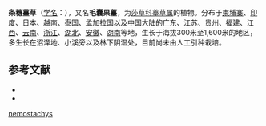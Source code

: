 {{Speciesbox
| name = 条穗薹草
| status = 
| status_system = 
| image =
| genus = Carex
| species = nemostachys
| authority = Steud.
|synonyms=* Carex nemostachys Steud. var. crassispiculosa Kuekenth.
}}

'''条穗薹草'''（[[学名|学名]]：{{lang|la|''Carex nemostachys''}}），又名'''毛囊果薹'''，为[[莎草科|莎草科]][[薹草属|薹草属]]的植物。分布于[[柬埔寨|柬埔寨]]、[[印度|印度]]、[[日本|日本]]、[[越南|越南]]、[[泰国|泰国]]、[[孟加拉国|孟加拉国]]以及[[中国大陆|中国大陆]]的[[广东|广东]]、[[江苏|江苏]]、[[贵州|贵州]]、[[福建|福建]]、[[江西|江西]]、[[云南|云南]]、[[浙江|浙江]]、[[湖北|湖北]]、[[安徽|安徽]]、[[湖南|湖南]]等地，生长于海拔300米至1,600米的地区，多生长在沼泽地、小溪旁以及林下阴湿处，目前尚未由人工引种栽培。

== 参考文献 ==

* {{cite web| url =http://www.bioinfo.cn/db05/KmzwSpecies.php?action=view&id=6728| title =条穗薹草| work =《中国高等植物数据库全库》| publisher =中国科学院微生物研究所| author =昆明植物研究所| accessdate =2009-02-24| deadurl =yes| archiveurl =https://web.archive.org/web/20160305073611/http://www.bioinfo.cn/db05/KmzwSpecies.php?action=view&id=6728| archivedate =2016-03-05}}
* {{TaiBNET| zh=毛囊果薹 | id=201247 | binomial=Carex nemostachys | authority=Steudel, 1846 | var= | accessdate=2013-01-24}}
{{Taxonbar|from=Q11099784}}

{{DEFAULTSORT:Carex nemostachys}}
[[Category:薹草属|nemostachys]]


{{Carex-stub}}